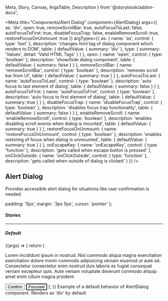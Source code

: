   Meta,
  Story,
  Canvas,
  ArgsTable,
  Description
} from '@storybook/addon-docs';

<Meta
  title="Components/Alert Dialog"
  component={AlertDialog}
  args={{
    as: 'div',
    open: true,
    removeScrollBar: true,
    autoFocusToLast: false,
    autoFocusToFirst: true,
    disableFocusTrap: false,
    enableRemoveScroll: true,
    restoreFocusOnUnmount: true
  }}
  argTypes={{
    as: {
      name: 'as',
      control: { type: 'text' },
      description: 'changes html tag of dialog component which renders to DOM',
      table: {
        defaultValue: { summary: 'div' },
        type: { summary: 'Values', detail: 'Valid HTML Tags' }
      }
    },
    open: {
      name: 'open',
      control: { type: 'boolean' },
      description: 'show/hide dialog component',
      table: { defaultValue: { summary: false } }
    },
    removeScrollBar: {
      name: 'removeScrollBar',
      control: { type: 'boolean' },
      description: 'removes scroll bar from UI',
      table: { defaultValue: { summary: true } }
    },
    autoFocusToLast: {
      name: 'autoFocusToLast',
      control: { type: 'boolean' },
      description: 'auto focus to last element of dialog',
      table: { defaultValue: { summary: false } }
    },
    autoFocusToFirst: {
      name: 'autoFocusToFirst',
      control: { type: 'boolean' },
      description: 'auto focus to first element of dialog',
      table: { defaultValue: { summary: true } }
    },
    disableFocusTrap: {
      name: 'disableFocusTrap',
      control: { type: 'boolean' },
      description: 'disables focus trap functionality',
      table: { defaultValue: { summary: false } }
    },
    enableRemoveScroll: {
      name: 'enableRemoveScroll',
      control: { type: 'boolean' },
      description: 'enables disabling scroll events when dialog is mounted',
      table: { defaultValue: { summary: true } }
    },
    restoreFocusOnUnmount: {
      name: 'restoreFocusOnUnmount',
      control: { type: 'boolean' },
      description: 'enables restoring of focus when dialog is unmounted',
      table: { defaultValue: { summary: true } }
    },
    onEscapeKey: {
      name: 'onEscapeKey',
      control: { type: 'function' },
      description: 'gets called when escape button is pressed'
    },
    onClickOutside: {
      name: 'onClickOutside',
      control: { type: 'function' },
      description: 'gets called when outside of dialog is clicked'
    }
  }}
/>

## Alert Dialog

<p
  style={{
    color: 'white',
    padding: '10px',
    fontWeight: 'bold',
    borderRadius: '4px',
    backgroundColor: '#1B5193'
  }}
>
  Provides accessible alert dialog for situations like user confirmation is
  needed
</p>

  padding: '5px',
  margin: '3px 5px',
  cursor: 'pointer'
};

#### Stories

<hr />

##### Default

<Canvas>
  <Story name="Default" inline={false}>
    {(args) => {
      return (
        <AlertDialog
          aria-label="alert-dialog"
          aria-describedby="alert-desc"
          {...args}
        >
          <p id="alert-desc">
            Lorem incididunt ipsum in nostrud. Nisi commodo aliqua magna
            exercitation exercitation dolore minim commodo adipisicing veniam
            eiusmod ut aute ad. Consectetur consectetur enim nostrud duis
            laboris ex fugiat consequat veniam excepteur quis. Aute veniam
            voluptate deserunt commodo aliquip amet enim cillum magna proident.
          </p>
          <button style={buttonStyles}>Confirm</button>
          <button style={buttonStyles} autoFocus>
            Focused
          </button>
        </AlertDialog>
      );
    }}
  </Story>
</Canvas>

<Description story="Default">
  Example of a default behavior of AlertDialog component. Renders as 'div' by
  default
</Description>

<ArgsTable story="Default" />

